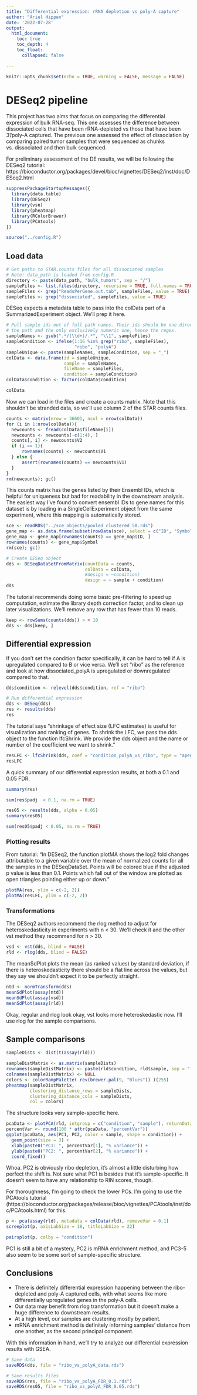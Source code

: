 ```yaml
---
title: "Differential expression: rRNA depletion vs poly-A capture"
author: "Ariel Hippen"
date: '2022-07-28'
output: 
  html_document:
    toc: true
    toc_depth: 4
    toc_float:
      collapsed: false

---
```


```r
knitr::opts_chunk$set(echo = TRUE, warning = FALSE, message = FALSE)
```

# DESeq2 pipeline

This project has two aims that focus on comparing the differential expression of bulk RNA-seq. This one assesses the difference between dissociated cells that have been rRNA-depleted vs those that have been 3'/poly-A captured. The previous one assessed the effect of dissociation by comparing paired tumor samples that were sequenced as chunks vs. dissociated and then bulk sequenced.

For preliminary assessment of the DE results, we will be following the DESeq2 tutorial: https://bioconductor.org/packages/devel/bioc/vignettes/DESeq2/inst/doc/DESeq2.html

```r
suppressPackageStartupMessages({
  library(data.table)
  library(DESeq2)
  library(vsn)
  library(pheatmap)
  library(RColorBrewer)
  library(PCAtools)
})

source("../config.R")
```

## Load data

```r
# Get paths to STAR.counts files for all dissociated samples
# Note: data_path is loaded from config.R
directory <- paste(data_path, "bulk_tumors", sep = "/")
sampleFiles <- list.files(directory, recursive = TRUE, full.names = TRUE)
sampleFiles <- grep("ReadsPerGene.out.tab", sampleFiles, value = TRUE)
sampleFiles <- grep("dissociated", sampleFiles, value = TRUE)
```

DESeq expects a metadata table to pass into the colData part of a SummarizedExperiment object. We'll prep it here.

```r
# Pull sample ids out of full path names. Their ids should be one directory in
# the path and the only exclusively numeric one, hence the regex.
sampleNames <- gsub(".*/(\\d+)/.*", "\\1", sampleFiles)
sampleCondition <- ifelse(1:16 %in% grep("ribo", sampleFiles),
                          "ribo", "polyA")
sampleUnique <- paste(sampleNames, sampleCondition, sep = "_")
colData <- data.frame(id = sampleUnique,
                      sample = sampleNames,
                      fileName = sampleFiles,
                      condition = sampleCondition)
colData$condition <- factor(colData$condition)

colData
```

Now we can load in the files and create a counts matrix. Note that this shouldn't be stranded data, so we'll use column 2 of the STAR counts files.

```r
counts <- matrix(nrow = 36601, ncol = nrow(colData))
for (i in 1:nrow(colData)){
  newcounts <- fread(colData$fileName[i])
  newcounts <- newcounts[-c(1:4), ]
  counts[, i] <- newcounts$V2
  if (i == 1){
	  rownames(counts) <- newcounts$V1
  } else {
	  assert(rownames(counts) == newcounts$V1)
  }
}
rm(newcounts); gc()
```

This counts matrix has the genes listed by their Ensembl IDs, which is helpful for uniqueness but bad for readability in the downstream analysis. The easiest way I've found to convert ensembl IDs to gene names for this dataset is by loading in a SingleCellExperiment object from the same experiment, where this mapping is automatically stored.

```r
sce <- readRDS("../sce_objects/pooled_clustered_50.rds")
gene_map <- as.data.frame(subset(rowData(sce), select = c("ID", "Symbol")))
gene_map <- gene_map[rownames(counts) == gene_map$ID, ]
rownames(counts) <- gene_map$Symbol
rm(sce); gc()
```

```r
# Create DESeq object 
dds <- DESeqDataSetFromMatrix(countData = counts,
                              colData = colData,
                              #design = ~condition)
                              design = ~ sample + condition)
dds
```

The tutorial recommends doing some basic pre-filtering to speed up computation, estimate the library depth correction factor, and to clean up later visualizations. We'll remove any row that has fewer than 10 reads.

```r
keep <- rowSums(counts(dds)) > = 10
dds <- dds[keep, ]
```

## Differential expression

If you don't set the condition factor specifically, it can be hard to tell if A is upregulated compared to B or vice versa. We'll set "ribo" as the reference and look at how dissociated_polyA is upregulated or downregulated compared to that.

```r
dds$condition <- relevel(dds$condition, ref = "ribo")
```

```r
# Run differential expression
dds <- DESeq(dds)
res <- results(dds)
res
```

The tutorial says "shrinkage of effect size (LFC estimates) is useful for visualization and ranking of genes. To shrink the LFC, we pass the dds object to the function lfcShrink. We provide the dds object and the name or number of the coefficient we want to shrink."

```r
resLFC <- lfcShrink(dds, coef = "condition_polyA_vs_ribo", type = "apeglm")
resLFC
```

A quick summary of our differential expression results, at both a 0.1 and 0.05 FDR.

```r
summary(res)

sum(res$padj  < 0.1, na.rm = TRUE)
```

```r
res05 <- results(dds, alpha = 0.05)
summary(res05)

sum(res05$padj < 0.05, na.rm = TRUE)
```
### Plotting results

From tutorial: "In DESeq2, the function plotMA shows the log2 fold changes attributable to a given variable over the mean of normalized counts for all the samples in the DESeqDataSet. Points will be colored blue if the adjusted p value is less than 0.1. Points which fall out of the window are plotted as open triangles pointing either up or down."

```r
plotMA(res, ylim = c(-2, 2))
plotMA(resLFC, ylim = c(-2, 2))
```

### Transformations

The DESeq2 authors recommend the rlog method to adjust for heteroskedasticity in experiments with n < 30. We'll check it and the other vst method they recommend for n > 30.

```r
vsd <- vst(dds, blind = FALSE)
rld <- rlog(dds, blind = FALSE)
```

The meanSdPlot plots the mean (as ranked values) by standard deviation, if there is heteroskedasticity there should be a flat line across the values, but they say we shouldn't expect it to be perfectly straight.
```r
ntd <- normTransform(dds)
meanSdPlot(assay(ntd))
meanSdPlot(assay(vsd))
meanSdPlot(assay(rld))
```
Okay, regular and rlog look okay, vst looks more heteroskedastic now. I'll use rlog for the sample comparisons.

## Sample comparisons

```r
sampleDists <- dist(t(assay(rld)))

sampleDistMatrix <- as.matrix(sampleDists)
rownames(sampleDistMatrix) <- paste(rld$condition, rld$sample, sep = "-")
colnames(sampleDistMatrix) <- NULL
colors <- colorRampPalette( rev(brewer.pal(9, "Blues")) )(255)
pheatmap(sampleDistMatrix,
         clustering_distance_rows = sampleDists,
         clustering_distance_cols = sampleDists,
         col = colors)
```

The structure looks very sample-specific here.

```r
pcaData <- plotPCA(rld, intgroup = c("condition", "sample"), returnData = TRUE)
percentVar <- round(100 * attr(pcaData, "percentVar"))
ggplot(pcaData, aes(PC1, PC2, color = sample, shape = condition)) +
  geom_point(size = 3) +
  xlab(paste0("PC1: ", percentVar[1], "% variance")) +
  ylab(paste0("PC2: ", percentVar[2], "% variance")) + 
  coord_fixed()
```

Whoa. PC2 is obviously ribo depletion, it's almost a little disturbing how perfect the shift is. Not sure what PC1 is besides that it's sample-specific. It doesn't seem to have any relationship to RIN scores, though.

For thoroughness, I'm going to check the lower PCs. I'm going to use the PCAtools tutorial (https://bioconductor.org/packages/release/bioc/vignettes/PCAtools/inst/doc/PCAtools.html) for this.

```r
p <- pca(assay(rld), metadata = colData(rld), removeVar = 0.1)
screeplot(p, axisLabSize = 18, titleLabSize = 22)
```

```r
pairsplot(p, colby = "condition")
```

PC1 is still a bit of a mystery, PC2 is mRNA enrichment method, and PC3-5 also seem to be some sort of sample-specific structure.

## Conclusions

- There is definitely differential expression happening between the ribo-depleted and poly-A captured cells, with what seems like more differentially upregulated genes in the poly-A cells.
- Our data may benefit from rlog transformation but it doesn't make a huge difference to downstream results.
- At a high level, our samples are clustering mostly by patient.
- mRNA enrichment method is definitely informing samples' distance from one another, as the second principal component.

With this information in hand, we'll try to analyze our differential expression results with GSEA.

```r
# Save data
saveRDS(dds, file = "ribo_vs_polyA_data.rds")

# Save results files
saveRDS(res, file = "ribo_vs_polyA_FDR_0.1.rds")
saveRDS(res05, file = "ribo_vs_polyA_FDR_0.05.rds")
```
